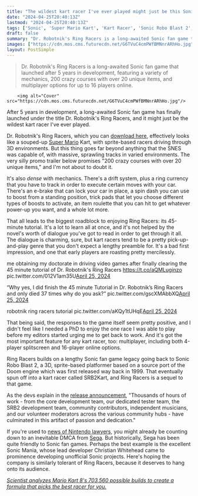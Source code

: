 ```yaml
---
title: "The wildest kart racer I've ever played might just be this Sonic fan game so mechanically dense it opens with a 45-minute tutorial"
date: "2024-04-25T20:40:13Z"
lastmod: "2024-04-25T20:40:13Z"
tags: ['Sonic', 'Super Mario Kart', 'Kart Racer', 'Sonic Robo Blast 2', 'SRB2Kart', 'Sega', 'Nintendo']
draft: false
summary: "Dr. Robotnik's Ring Racers is a long-awaited Sonic fan game that launched after 5 years in development, featuring a variety of mechanics, 200 crazy courses with over 20 unique items, and multiplayer options for up to 16 players online."
images: ["https://cdn.mos.cms.futurecdn.net/G6TVuC4cmPWfBMNnrARhHo.jpg"]
layout: PostSimple
---
```

> Dr. Robotnik's Ring Racers is a long-awaited Sonic fan game that launched after 5 years in development, featuring a variety of mechanics, 200 crazy courses with over 20 unique items, and multiplayer options for up to 16 players online.


        <img alt="Cover" src="https://cdn.mos.cms.futurecdn.net/G6TVuC4cmPWfBMNnrARhHo.jpg"/>
        
After 5 years in development, a long-awaited Sonic fan game has finally launched under the title Dr. Robotnik's Ring Racers, and it might just be the wildest kart racer I've ever played.

Dr. Robotnik's Ring Racers, which you can [download here](https://www.kartkrew.org/), effectively looks like a souped-up [Super Mario](https://www.gamesradar.com/uk/tag/super-mario/) Kart, with sprite-based racers driving through 3D environments. But this thing goes far beyond anything that the SNES was capable of, with massive, sprawling tracks in varied environments. The very silly promo trailer below promises "200 crazy courses with over 20 unique items," and I'm not about to doubt it.

It's also *dense* with mechanics. There's a drift system, plus a ring currency that you have to track in order to execute certain moves with your car. There's an e-brake that can lock your car in place, a spin dash you can use to boost from a standing position, trick pads that let you choose different types of boosts to activate, an item roulette that you can hit to get whatever power-up you want, and a whole lot more.

That all leads to the biggest roadblock to enjoying Ring Racers: its 45-minute tutorial. It's a lot to learn all at once, and it's not helped by the novel's worth of dialogue you've got to read in order to get through it all. The dialogue is charming, sure, but kart racers tend to be a pretty pick-up-and-play genre that you don't expect a lengthy preamble for. It's a bad first impression, and one that early players are roasting pretty mercilessly.

me obtaining my doctorate in driving video games after finally clearing the 45 minute tutorial of Dr. Robotnik's Ring Racers https://t.co/aQMLuginzo pic.twitter.com/012V1am35U[April 25, 2024](https://twitter.com/Danny8bit/status/1783307078335185012)

“Why yes, I did finish the 45 minute Tutorial in Dr. Robotnik’s Ring Racers and only died 37 times why do you ask?” pic.twitter.com/gscXMAbbXQ[April 25, 2024](https://twitter.com/saltydkdan/status/1783371537090740563)

robotnik ring racers tutorial pic.twitter.com/aKQy1tUHqE[April 25, 2024](https://twitter.com/gitaroo_man/status/1783326541684121825)

That being said, the responses to the game itself seem pretty positive, and I didn't feel like I needed a PhD to enjoy the one race I was able to play before my editors started urging me to get back to work. And it's got the most important feature for any kart racer, too: multiplayer, including both 4-player splitscreen and 16-player online options.

Ring Racers builds on a lengthy Sonic fan game legacy going back to Sonic Robo Blast 2, a 3D, sprite-based platformer based on a source port of the Doom engine which was first released way back in 1999. That eventually spun off into a kart racer called SRB2Kart, and Ring Racers is a sequel to that game.

As the devs explain in the [release announcement](https://www.kartkrew.org/news/2024-04-24_dr-robotniks-ring-racers-version-20.html), "Thousands of hours of work - from the core development team, our dedicated tester team, the SRB2 development team, community contributors, independent musicians, and our volunteer moderators across the various community hubs - have culminated in this artifact of passion and dedication."

If you're used to [news of Nintendo lawyers](https://www.gamesradar.com/platforms/nintendo/nintendo-issues-takedowns-against-20-years-of-garrys-mod-content-devs-ask-for-your-help-by-deleting-your-nintendo-related-uploads-and-never-uploading-them-again/), you might already be counting down to an inevitable DMCA from [Sega](https://www.gamesradar.com/uk/tag/sega/). But historically, Sega has been quite friendly to Sonic fan games. Perhaps the best example is the excellent Sonic Mania, whose lead developer Christian Whitehead came to prominence developing unofficial Sonic projects. Here's hoping the company is similarly tolerant of Ring Racers, because it deserves to hang onto its audience.

[<em>Scientist analyzes Mario Kart 8's 703,560 possible builds to create a formula that picks the best racer for you.</em>](https://www.gamesradar.com/scientist-analyzes-mario-kart-8s-703560-possible-builds-to-create-a-formula-that-picks-the-best-racer-for-you/)
        